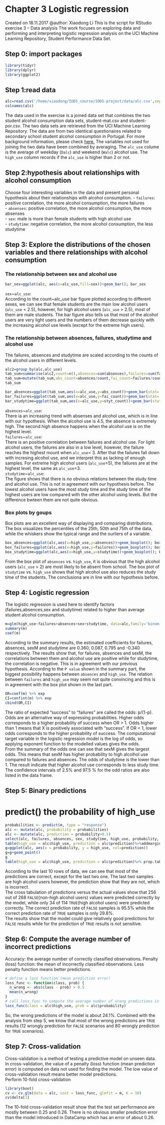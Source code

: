 # Chapter 3 Logistic regression
Created on 18.11.2017
@author: Xiaodong Li
This is the script for RStudio exercise 3 -- Data analysis
The work focuses on exploring data and performing and interpreting logistic regression analysis on the UCI Machine Learning Repository, Student Performance Data Set.

## Step 0: import packages
```r
library(tidyr)
library(dplyr)
library(ggplot2)
```

## Step 1:read data
```r
alc=read.csv('/home/xiaodong/IODS_course/IODS-project/data/alc.csv',sep=',',header = TRUE)
colnames(alc)
```
The data used in the exercise is a joined data set that combines the two student alcohol consumption data sets, student-mat.csv and student-por.csv. The two data sets are retrieved from the UCI Machine Learning Repository. The data are from two identical questionaires related to secondary school student alcohol consumption in Portugal. For more background information, please check [here.](https://archive.ics.uci.edu/ml/datasets/Student+Performance) The variables not used for joining the two data have been combined by averaging. The `alc_use` colume is the average of weekday (`Dalc`) and weekend (`Walc`) alcohol use. The `high_use` column records if the `alc_use` is higher than 2 or not. 

## Step 2:hypothesis about relationships with alcohol consumption
Choose four interesting variables in the data and present personal hypothesis about their relationships with alcohol consumption.
- `failures`: positive correlation, the more alcohol consumption, the more failures  
- `absenses`: positive correlation, the more alcohol consumption, the more absenses  
- `sex`: male is more than female students with high alcohol use  
- `studytime`: negative correlation, the more alcohol consumption, the less studytime 

## Step 3: Explore the distributions of the chosen variables and there relationships with alcohol consumption

### The relationship between sex and alcohol use
```r
bar_sex=ggplot(alc, aes(x=alc_use,fill=sex))+geom_bar(); bar_sex
```
`sex`~`alc_use`:  
According to the count~alc_use bar figure plotted according to different sexes, we can see that female students are the main low alcohol users (`alc_use` < 2.5), however, for high alcohol users (`alc_use` > 2.5), most of them are male students. The bar figure also tells us that most of the alcohol users are very light users and the numbers of them decrease quickly with the increasing alcohol use levels (except for the extreme high users).

### The relationship between absences, failures, studytime and alcohol use
The failures, absences and studytime are scaled according to the counts of the alcohol users in different levels.
```r
alc2=group_by(alc,alc_use)
tab_sum=summarise(alc2,count=n(),absences=sum(absences),failures=sum(failures),studytime=sum(studytime))
tab_sum=mutate(tab_sum,abs_count=absences/count,fai_count=failures/count,styt_count=studytime/count)
tab_sum
```
```r
bar_absences=ggplot(tab_sum,aes(x=alc_use,y=abs_count))+geom_bar(stat='identity'); bar_absences
bar_failures=ggplot(tab_sum,aes(x=alc_use,y=fai_count))+geom_bar(stat='identity'); bar_failures
bar_studytime=ggplot(tab_sum,aes(x=alc_use,y=styt_count))+geom_bar(stat='identity'); bar_studytime
```
  
`absences`~`alc_use`:  
There ia an increasing trend with absenses and alcohol use, which is in line with our hypothesis. When the alcohol use is 4.5, the absence is extremely high. The second high absence happens when the alcohol use is on the highest level.  
`failures`~`alc_use`:   
There is an positive correlation between failures and alcohol use. For light alcohol users, the failures are also in a low level, however, the failure reaches the highest mount when `alc_use`= 3. After that the failures fall down with incresing alcohol use, and we interpret this as lacking of enough samples. For extreme high alcohol users (`alc_use`=5), the failures are at the highest level, the same as `alc_use`=3.  
`studytime`~`alc_use`:    
The figure shows that there is no obvious relations between the study time and alcohol use. This is not in agreement with our hypothesis before. The lowest alcohol users have the most study time and the study time of the highest users are low compared with the other alcohol using levels. But the difference bwteen them are not quite obvious. 

### Box plots by goups
Box plots are an excellent way of displaying and comparing distributions. The box visualizes the percentiles of the 25th, 50th and 75th of the data, while the whiskers show the typical range and the ourliers of a variable. 
```r
box_absences=ggplot(alc,aes(x=high_use,y=absences))+geom_boxplot(); box_absences
box_failures=ggplot(alc,aes(x=high_use,y=failures))+geom_boxplot(); box_failures
box_studytime=ggplot(alc,aes(x=high_use,y=studytime))+geom_boxplot(); box_studytime
```
  
From the box plot of `absences` vs. `high_use`, it is obvious that the high alcohol users (`alc_use` > 2) are most likely to be absent from school. The box plot of `studytime` vs. `high_use` shows that high alcohol use also reduces the study time of the students. The conclusiona are in line with our hypothesis before.   

## Step 4: Logistic regression
The logistic regression is used here to identify factors (failures,absences,sex and studytime) related to higher than average student alcohol consumption. 
```r
m=glm(high_use~failures+absences+sex+studytime, data=alc,family='binomial')
summary(m)
coef(m)
```
  
According to the summary results, the estimated coefficients for failures, absences, sexM and studytime are 0.360, 0.087, 0.795 and -0.340 respectively. The results show that, for failures, absences and sexM, the correlations between them and alcohol use are positive while for studytime, the correlation is negative. This is in agreement with our previous hypothesis. According to the `P value` shown in the summary part, the biggest possibility happens between `absences` and `high_use`. The relation between `failures` and `high_use` may seem not quite convincing and this is in agreement with the box plot shown in the last part. 

```r
OR=coef(m) %>% exp
CI=confint(m) %>% exp
cbind(OR,CI)
```
  
The ratio of expected "success" to "failures" are called the odds: p/(1-p). Odds are an alternative way of expressing probabilities. Higher odds corresponds to a higher probability of success when OR > 1. Odds higher than 1 means that X is positively associated with "success". If OR < 1, lower odds corresponds to the higher probability of success. The computational target variable in the logistic regression model is the log of odds, so applying exponent function to the modelled values gives the odds.   
From the summary of the odds one can see that sexM gives the largest odds. This means that sexM has higher probability to high alcolhol use compared to failures and absences. The odds of studytime is the lower than 1. The result indicate that higher alcohol use corresponds to less study time.  
The confidence intervals of 2.5% and 97.5 % for the odd ratios are also listed in the data frame.  

## Step 5: Binary predictions
# predict() the probability of high_use
```r
probabilities <- predict(m, type = "response")
alc <- mutate(alc, probability = probabilities)
alc <- mutate(alc, prediction = probability>0.5)
select(alc, failures, absences, sex, studytime, high_use, probability, prediction) %>% tail(10)
table(high_use = alc$high_use, prediction = alc$prediction)%>%addmargins
g=ggplot(alc, aes(x = probability, y = high_use, col=prediction))
g=g+geom_point()
g
table(high_use = alc$high_use, prediction = alc$prediction)%>% prop.table%>%addmargins
```
According to the last 10 rows of data, we can see that most of the predictions are correct, except for the last two one. The last two samples are high alcohol users however, the prediction show that they are not, which is incorrect.  
The cross tabulation of predictions versus the actual values show that 256 out of 268 `FALSE`(non-high alcohol users) values were predicted correctly by the model, while only 34 of 114 `TRUE`(high alcohol users) were predicted correctly. The correct prediction rate of `FALSE` samples is 95.5% while the correct prediction rate of `TRUE` samples is only 29.8%.  
The results show that the model could give relatively good predictions for `FALSE` results while for the prediction of `TRUE` results is not sensitive.  

## Step 6: Compute the average number of incorrect predictions
Accuracy: the average number of correctly classified observations.
Penalty (loss) function: the mean of incorrectly classified observations.
Less penalty function means better predictions.
```r
# define a loss function (mean prediction error)
loss_func <- function(class, prob) {
  n_wrong <- abs(class - prob) > 0.5
  mean(n_wrong)
}
# call loss_func to compute the average number of wrong predictions in the data
loss_func(class = alc$high_use, prob = alc$probability)
```
So, the wrong predictions of the model is about 24.1%. Combined with the analysis from step 5, we know that most of the wrong predictions are `TRUE` results (12 wrongly prediction for `FALSE` scenarios and 80 wrongly prediction for `TRUE` scenarios).  

## Step 7: Cross-validation
Cross-validation is a method of testing a predictive model on unseen data. In cross-validation, the value of a penalty (loss) function (mean prediction error) is computed on data not used for finding the model. The low value of cross-validation result means better model predictions.  
Perform 10-fold cross-validation
```r
library(boot)
cv <- cv.glm(data = alc, cost = loss_func, glmfit = m, K = 10)
cv$delta[1]
```
The 10-fold cross-validation result show that the test set performance are mostly between 0.25 and 0.26. There is no obvious smaller prediction error than the model introduced in DataCamp which has an error of about 0.26.  













